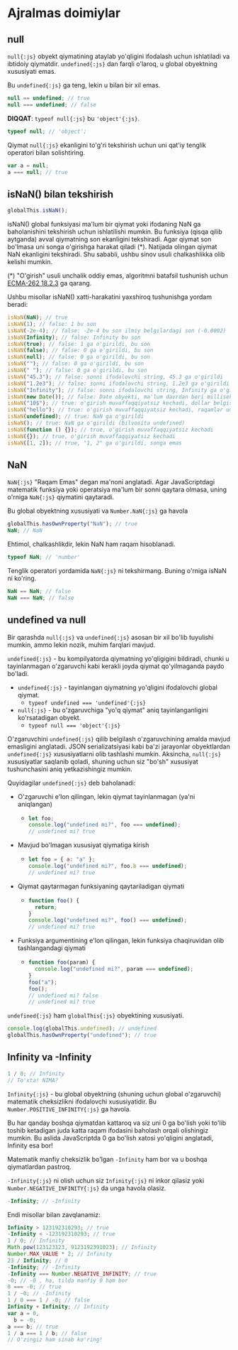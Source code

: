 # Ajralmas doimiylar

## null

`null{:js}` obyekt qiymatining ataylab yo'qligini ifodalash uchun ishlatiladi va ibtidoiy qiymatdir. `undefined{:js}` dan farqli o'laroq, u global obyektning xususiyati emas.

Bu `undefined{:js}` ga teng, lekin u bilan bir xil emas.

```js
null == undefined; // true
null === undefined; // false
```

**DIQQAT**: `typeof null{:js}` bu `'object'{:js}`.

```js
typeof null; // 'object';
```

Qiymat `null{:js}` ekanligini to'g'ri tekshirish uchun uni qat'iy tenglik operatori bilan solishtiring.

```js
var a = null;
a === null; // true
```

## isNaN() bilan tekshirish

```js
globalThis.isNaN();
```

isNaN() global funksiyasi ma'lum bir qiymat yoki ifodaning NaN ga baholanishini tekshirish uchun ishlatilishi mumkin. Bu funksiya (qisqa qilib aytganda) avval qiymatning son ekanligini tekshiradi. Agar qiymat son bo'lmasa uni songa o'girishga harakat qiladi (\*). Natijada olingan qiymat NaN ekanligini tekshiradi. Shu sababli, ushbu sinov usuli chalkashlikka olib kelishi mumkin.

(\*) "O'girish" usuli unchalik oddiy emas, algoritmni batafsil tushunish uchun [ECMA-262 18.2.3](http://www.ecma-international.org/ecma-262/6.0/#sec-isnan-number) ga qarang.

Ushbu misollar isNaN() xatti-harakatini yaxshiroq tushunishga yordam beradi:

```js
isNaN(NaN); // true
isNaN(1); // false: 1 bu son
isNaN(-2e-4); // false: -2e-4 bu son ilmiy belgilardagi son (-0.0002)
isNaN(Infinity); // false: Infinity bu son
isNaN(true); // false: 1 ga o'girildi, bu son
isNaN(false); // false: 0 ga o'girildi, bu son
isNaN(null); // false: 0 ga o'girildi, bu son
isNaN(""); // false: 0 ga o'girildi, bu son
isNaN(" "); // false: 0 ga o'girildi, bu son
isNaN("45.3"); // false: sonni ifodalovchi string, 45.3 ga o'girildi
isNaN("1.2e3"); // false: sonni ifodalovchi string, 1.2e3 ga o'girildi
isNaN("Infinity"); // false: sonni ifodalovchi string, Infinity ga o'girildi
isNaN(new Date()); // false: Date obyekti, ma'lum davrdan beri millisekundlarga o'girildi
isNaN("10$"); // true: o'girish muvaffaqqiyatsiz kechadi, dollar belgisi raqam emas
isNaN("hello"); // true: o'girish muvaffaqqiyatsiz kechadi, raqamlar umuman mavjud emas
isNaN(undefined); // true: NaN ga o'girildi
isNaN(); // true: NaN ga o'girildi (bilvosita undefined)
isNaN(function () {}); // true, o'girish muvaffaqqiyatsiz kechadi
isNaN({}); // true, o'girish muvaffaqqiyatsiz kechadi
isNaN([1, 2]); // true, "1, 2" ga o'girildi, songa emas
```

## NaN

`NaN{:js}` "Raqam Emas" degan ma'noni anglatadi. Agar JavaScriptdagi matematik funksiya yoki operatsiya ma'lum bir sonni qaytara olmasa, uning o'rniga `NaN{:js}` qiymatini qaytaradi.

Bu global obyektning xususiyati va `Number.NaN{:js}` ga havola

```js
globalThis.hasOwnProperty("NaN"); // true
NaN; // NaN
```

Ehtimol, chalkashlikdir, lekin NaN ham raqam hisoblanadi.

```js
typeof NaN; // 'number'
```

Tenglik operatori yordamida `NaN{:js}` ni tekshirmang. Buning o'rniga isNaN ni ko'ring.

```js
NaN == NaN; // false
NaN === NaN; // false
```

## undefined va null

Bir qarashda `null{:js}` va `undefined{:js}` asosan bir xil bo'lib tuyulishi mumkin, ammo lekin nozik, muhim farqlari mavjud.

`undefined{:js}` - bu kompilyatorda qiymatning yo'qligigini bildiradi, chunki u tayinlanmagan o'zgaruvchi kabi kerakli joyda qiymat qo'yilmaganda paydo bo'ladi.

- `undefined{:js}` - tayinlangan qiymatning yo'qligini ifodalovchi global qiymat.
  - `typeof undefined === 'undefined'{:js}`
- `null{:js}` - bu o'zgaruvchiga "yo'q qiymat" aniq tayinlanganligini ko'rsatadigan obyekt.
  - `typeof null === 'object'{:js}`

O'zgaruvchini `undefined{:js}` qilib belgilash o'zgaruvchining amalda mavjud emasligini anglatadi. JSON serializatsiyasi kabi ba'zi jarayonlar obyektlardan `undefined{:js}` xususiyatlarni olib tashlashi mumkin. Aksincha, `null{:js}` xususiyatlar saqlanib qoladi, shuning uchun siz "bo'sh" xususiyat tushunchasini aniq yetkazishingiz mumkin.

Quyidagilar `undefined{:js}` deb baholanadi:

- O'zgaruvchi e'lon qilingan, lekin qiymat tayinlanmagan (ya'ni aniqlangan)
  - ```js
    let foo;
    console.log("undefined mi?", foo === undefined);
    // undefined mi? true
    ```
- Mavjud bo'lmagan xususiyat qiymatiga kirish
  - ```js
    let foo = { a: "a" };
    console.log("undefined mi?", foo.b === undefined);
    // undefined mi? true
    ```
- Qiymat qaytarmagan funksiyaning qaytariladigan qiymati
  - ```js
    function foo() {
      return;
    }
    console.log("undefined mi?", foo() === undefined);
    // undefined mi? true
    ```
- Funksiya argumentining e'lon qilingan, lekin funksiya chaqiruvidan olib tashlangandagi qiymati
  - ```js
    function foo(param) {
      console.log("undefined mi?", param === undefined);
    }
    foo("a");
    foo();
    // undefined mi? false
    // undefined mi? true
    ```

`undefined{:js}` ham `globalThis{:js}` obyektining xususiyati.

```js
console.log(globalThis.undefined); // undefined
globalThis.hasOwnProperty("undefined"); // true
```

## Infinity va -Infinity

```js
1 / 0; // Infinity
// To'xta! NIMA?
```

`Infinity{:js}` - bu global obyektning (shuning uchun global o'zgaruvchi) matematik cheksizlikni ifodalovchi xususiyatidir. Bu `Number.POSITIVE_INFINITY{:js}` ga havola.

Bu har qanday boshqa qiymatdan kattaroq va siz uni 0 ga bo'lish yoki to'lib toshib ketadigan juda katta raqam ifodasini baholash orqali olishingiz mumkin. Bu aslida JavaScriptda 0 ga bo'lish xatosi yo'qligini anglatadi, Infinity esa bor!

Matematik manfiy cheksizlik bo'lgan `-Infinity` ham bor va u boshqa qiymatlardan pastroq.

`-Infinity{:js}` ni olish uchun siz `Infinity{:js}` ni inkor qilasiz yoki `Number.NEGATIVE_INFINITY{:js}` da unga havola olasiz.

```js
-Infinity; // -Infinity
```

Endi misollar bilan zavqlanamiz:

```js
Infinity > 123192310293; // true
-Infinity < -123192310293; // true
1 / 0; // Infinity
Math.pow(123123123, 9123192391023); // Infinity
Number.MAX_VALUE * 2; // Infinity
23 / Infinity; // 0
-Infinity; // -Infinity
-Infinity === Number.NEGATIVE_INFINITY; // true
-0; // -0 , ha, tilda manfiy 0 ham bor
0 === -0; // true
1 / -0; // -Infinity
1 / 0 === 1 / -0; // false
Infinity + Infinity; // Infinity
var a = 0,
  b = -0;
a === b; // true
1 / a === 1 / b; // false
// O'zingiz ham sinab ko'ring!
```
